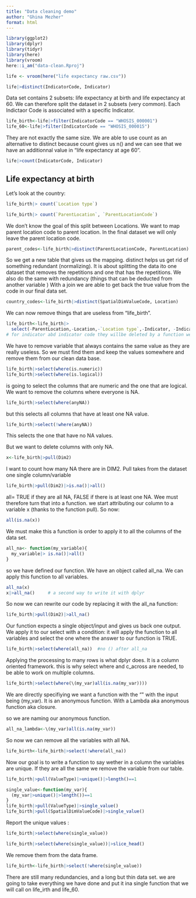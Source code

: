 ```yaml
---
title: "Data cleaning demo"
author: "Ghina Mezher"
format: html
---
```


```r
library(ggplot2)
library(dplyr)
library(tidyr)
library(here)
library(vroom)
here::i_am("data-clean.Rproj")
```

```r
life <- vroom(here("life expectancy raw.csv"))
```

```r
life|>distinct(IndicatorCode, Indicator)
```
Data set contains 2 subsets: life expectancy at birth and life expectancy at 60. 
We can therefore split the dataset in 2 subsets (very common).
Each Indictaor Code is associated with a specific Indicator.

```r
life_birth<-life|>filter(IndicatorCode == "WHOSIS_000001")
life_60<-life|>filter(IndicatorCode == "WHOSIS_000015")
```

They are not exactly the same size. 
We are able to use count as an alternative to distinct because count gives us n() and we can see that we have an additionnal value in "life expectancy at age 60". 
```r
life|>count(IndicatorCode, Indicator)
```
## Life expectancy at birth
Let's look at the country: 
```r
life_birth|> count(`Location type`)
```
```r
life_birth|> count(`ParentLocation`, `ParentLocationCode`)
```
We don't know the goal of this split between Locations. 
We want to map parent location code to parent location. 
In the final dataset we will only leave the parent location code. 
```r
parent_codes<-life_birth|>distinct(ParentLocationCode, ParentLocation)
```
So we get a new table that gives us the mapping. 
distinct helps us get rid of something redundant (normalizing). It is about splitting the data ito one dataset that removes the repetitions and one that has the repetitions.
We also do the same with redundancy (things that can be deducted from another variable )
With a join we are able to get back the true value from the code in our final data set.

```r
country_codes<-life_birth|>distinct(SpatialDimValueCode, Location)
```
We can now remove things that are useless from "life_birth". 
```r
life_birth<-life_birth|>
  select(-ParentLocation,-Location,-`Location type`,-Indicator, -IndicatorCode)
# for indicator abd indicator code they willbe deleted by a function we will develop later called single_value
```
We have to remove variable that always contains the same value as they are really useless. 
So we must find them and keep the values somewhere and remove them from our clean data base. 
```r
life_birth|>select(where(is.numeric))
life_birth|>select(where(is.logical))
```

is going to select the columns that are numeric and the one that are logical.
We want to remove the columns where everyone is NA.
```r
life_birth|>select(where(anyNA))
```
but this selects all columns that have at least one NA value. 
```r
life_birth|>select(!where(anyNA))
```
This selects the one that have no NA values. 

But we want to delete columns with only NA. 
```r
x<-life_birth|>pull(Dim2)
```
I want to count how many NA there are in DIM2. Pull takes from the dataset one single column/variable
```r
life_birth|>pull(Dim2)|>is.na()|>all()
```
all= TRUE if they are all NA, FALSE if there is at least one NA. Wee must therefore turn that into a function. 
we start attributing our column to a variable x (thanks to the function pull). 
So now: 
```r
all(is.na(x))
```
We must make this a function is order to apply it to all the columns of the data set. 
```r
all_na<- function(my_variable){
  my_variable|> is.na()|>all()
}
```
so we have defined our function. We have an object called all_na. We can apply this function to all variables. 

```r
all_na(x)
x|>all_na()     # a second way to write it with dplyr
```
So now we can rewrite our code by replacing it with the all_na function:
```r
life_birth|>pull(Dim2)|>all_na()
```
Our function expects a single object/input and gives us back one output.
We apply it to our select with a condition: it will apply the function to all variables and select the one where the answer to our function is TRUE.
```r
life_birth|>select(where(all_na))  #no () after all_na 
```
Applying the processing to many rows is what dplyr does. It is a column oriented framework. this is why select where and c_across are needed, to be able to work on multiple columns.

```r
life_birth|>select(where(\(my_var)all(is.na(my_var))))
```
We are directly specifiying we want a function with the "\" with the input being (my_var). It is an anonymous function. 
With a Lambda aka anonymous function aka closure.

so we are naming our anonymous function.
```r
all_na_lambda<-\(my_var)all(is.na(my_var))
```

So now we can remove all the variables with all NA.
```r
life_birth<-life_birth|>select(!where(all_na))
```

Now our goal is to write a function to say wether in a column the variables are unique. If they are all the same we remove the variable from our table. 

```r
life_birth|>pull(ValueType)|>unique()|>length()==1
```
```r
single_value<-function(my_var){
  (my_var|>unique()|>length())==1
}
life_birth|>pull(ValueType)|>single_value()
life_birth|>pull(SpatialDimValueCode)|>single_value()
```
Report the unique values :
```r
life_birth|>select(where(single_value))
```
```r
life_birth|>select(where(single_value))|>slice_head()
```
We remove them from the data frame.
```r
life_birth<-life_birth|>select(!where(single_value))
```

There are still many redundancies, and a long but thin data set.
we are going to take everything we have done and put it ina single function that we will call on life_irth and life_60. 
